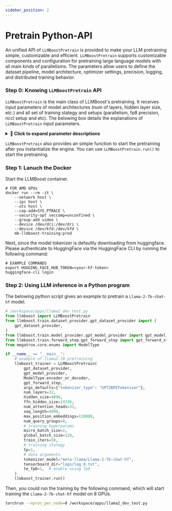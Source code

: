 ```yaml
---
sidebar_position: 2
---
```


# Pretrain Python-API

An unified API of `LLMBoostPretrain` is provided to make your LLM pretraining simple, customizable and efficient. `LLMBoostPretrain` supports customizable components and configuration for pretraining large language models with all main kinds of parallelisms. The parameters allow users to define the dataset pipeline, model architecture, optimizer settings, precision, logging, and distributed training behavior.

### Step 0: Knowing `LLMBoostPretrain` API
`LLMBoostPretrain` is the main class of LLMBoost's pretraining. It receives input parameters of model architectures (num of layers, hidden layer size, etc.) and all set of training stategy and setups (parallelism, fp8 precision, nccl setup and etc). The belowing box details the explanations of `LLMBoostPretrain` input parameters.   

<details>
<summary><strong>📌 Click to expand parameter descriptions</strong></summary>

<div>

Modular Providers:
- **train_valid_test_datasets_provider** (`func`): Function to generate training, validation, and test datasets. - *[Required]*.
- **model_provider** (``func``): Function that builds and returns a complete model instance,
        including its configuration, transformer layer specification (e.g., TE or legacy),
        and optional preprocessing/postprocessing logic. - *[Required]*.
- **model_type** (``func``): Enum indicating whether the model is encoder, decoder, or both. - *[Required]*.
- **forward_step** (``func``): Function that defines forward pass and loss computation. - *[Required]*.

Model Architecture:
- **num_layers** (`int`): Number of transformer layers. - *[Required]*.
- **hidden_size** (`int`): Hidden dimension size. - *[Required]*.
- **ffn_hidden_size** (`int`): Feedforward network dimension size. - *[Required]*.
- **num_attention_heads** (`int`): Number of attention heads per layer. - *[Required]*.
- **max_position_embeddings** (`int`): Maximum supported sequence length. - *[Required]*.
- **num_query_groups** (`int`): Number of query groups (used in GQA). - *[Required]*.
- **seq_length** (`int`): Input sequence length during training. - *[Required]*.
- **untie_embeddings_and_output_weights** (`bool`): Whether to decouple input embedding and output weights. Defaultly set to `True`.
- **no_position_embedding** (`bool`): If True, disables position embeddings. Defaultly set to `True`.
- **disable_bias_linear** (`bool`): If True, disables biases in linear layers. Defaultly set to `True`.
- **swiglu** (`bool`): Use SwiGLU activation function in FFNs. Defaultly set to `True`.
- **position_embedding_type** (`str`): Type of positional embedding, e.g., "rope". Defaultly set to `rope`.
- **disable_te_fused_rope** (`bool`): Disables TransformerEngine's fused RoPE. Defaultly set to `False`.
- **init_method_std** (`float`): Std deviation for model weight initialization. Defaultly set to `0.02`.
- **attention_dropout** (`float`): Dropout rate applied in attention layers. Defaultly set to `0.0`.
- **hidden_dropout** (`float`): Dropout rate applied after linear layers. Defaultly set to `0.0`.
- **normalization** (`str`): Normalization method to use (e.g., "RMSNorm"). Defaultly set to `RMSNorm`.
- **group_query_attention** (`bool`): Enables Grouped Query Attention if True. Defaultly set to `True`.
- **use_flash_attn** (`bool`): Enables FlashAttention for efficient attention computation. Defaultly set to `True`.
- **rotary_base** (`Option[int]`): Base frequency used in RoPE.

Mixture of Experts (MoE):
- **num_experts** (`Option[int]`): Number of MoE experts.
- **moe_router_topk** (`Option[int]`): Number of top experts per token. 
- **moe_router_load_balancing_type** (`Option[str]`): Load balancing method ("aux_loss", etc.).
- **moe_aux_loss_coeff** (`Option[float]`): Coefficient for MoE auxiliary loss.
- **moe_grouped_gemm** (`Option[bool]`): Whether to use grouped GEMM for MoE.
- **moe_token_dispatcher_type** (`Option[str]`): Token dispatching strategy ("alltoall", etc.).

Training Hyperparameters:
- **micro_batch_size** (`int`): Batch size per GPU. -*[Required]*.
- **global_batch_size** (`int`): Total batch size across all GPUs. -*[Required]*.
- **train_iters** (`int`): Total number of training iterations. -*[Required]*.
- **lr** (`float`): Peak learning rate. Defaultly set to `1e-4`.
- **min_lr** (`float`): Minimum learning rate after decay. Defaultly set to `1e-5`. 
- **lr_decay_iters** (`int`): Iterations over which learning rate decays. Defaultly set to `320000`.
- **lr_decay_style** (`str`): Learning rate decay strategy ("cosine", "linear", etc.). Defaultly set to `cosine`.
- **weight_decay** (`float`): Weight decay coefficient for optimizer. Defaulty set to `1.0e-1`.
- **lr_warmup_iters** (`Optional[int]`): Number of warmup iterations for learning rate.
- **clip_grad** (`float`): Maximum allowed gradient norm. Defaultly set to `1.0`.
- **optimizer** (`str`): Optimizer type ("adam", etc.). Defaultly set to `adam`.

Parallelism Strategy:
- **tp** (`int`): Tensor parallel size. Defaultly set to `8`.
- **pp** (`int`): Pipeline parallel size. Defaultly set to `1`.
- **cp** (`int`): Context parallel size. Defaultly set to `1`.
- **ep** (`int`): Expert parallel size. Defaultly set to `1`.
- **sp** (`int`): Enables sequence parallelism. Defaultly set to `1`.
- **no_async_tensor_model_parallel_allreduce** (`bool`): Disables async all-reduce across tensor parallel groups. Defaultly set to `True`.
- **no_masked_softmax_fusion** (`bool`): Disables fused masked softmax. Defaultly set to `True`.
- **no_gradient_accumulation_fusion** (`bool`): Disables gradient accumulation fusion. Defaulty set to `True`.

Data and Tokenization:
- **tokenizer_model** (`str`): Path to tokenizer model file. -*[Required]*.
- **tensorboard_dir** (`str`): Path to store TensorBoard logs. -*[Required]*.
- **tokenizer_type** (`str`): Tokenizer implementation type (e.g., "HuggingFaceTokenizer"). Defaultly set to `HuggingFaceTokenizer`.
- **dataloader_type** (`str`): Data loading strategy ("cyclic", etc.). Defaultly set to `cyclic`.
- **eval_interval** (`int`): Interval (in iterations) to run evaluation. Defaultly set to `320000`.
- **mock_data** (`bool`): If True, uses mock data for testing. Defaultly set to `True`.

Precision Settings:
- **bf16** (`bool`): Use bfloat16 precision. Defaultly set to `True`.
- **te_fp8** (`bool`): Use FP8 precision with TransformerEngine. Defaultly set to `False`.

Logging & Checkpointing:
- **log_interval** (`int`): Iteration interval for logging stats. Defaultly set to `1`.
- **save_interval** (`int`): Iteration interval for saving checkpoints. Defaultly set to `5000`.
- **log_throughput** (`bool`): Whether to log training throughput. Defaultly set to `True`.
- **no_save_optim** (`bool`): If True, skips saving optimizer state. Defaultly set to `True`.
- **eval_iters** (`int`): Number of evaluation iterations. Defaultly set to "-1".
- **no_load_optim** (`Optional[bool]`): Skips loading optimizer state from checkpoint.
- **no_load_rng** (`Optional[bool]`): Skips loading RNG state from checkpoint.

Distributed Training:
- **distributed_backend** (`str`): Backend used for distributed training ("nccl", "gloo", etc.). Defaultly set to `nccl`.
- **distributed_timeout_minutes** (`int`): Timeout duration (in minutes) for distributed backend. Defaultly set to `120`.
- **use_distributed_optimizer** (`bool`): Use distributed optimizer. Defaultly set to `True`.
- **overlap_param_gather** (`bool`): Overlap parameter gathering with backward pass. Defaultly set to `True`.
- **overlap_grad_reduce** (`bool`): Overlap gradient reduction with computation. Defaultly set to `True`.
- **use_contiguous_parameters_in_local_ddp** (`bool`): Use contiguous parameter layout in DDP. Defaultly set to `False`.

Other Settings:
- **use_mcore_models** (`bool`): Enables mCore-optimized model definitions. Default set to `True`.
- **gemm_tuning** (`bool`): Enables autotuning of GEMM kernels. Default set to `True`.
- **args_defaults** (`Dict[]`): Dictionary of default args for overriding command-line inputs. Default set to `{}`.

</div>
</details>

`LLMBoostPretrain` also provides an simple function to start the pretraining after you instantialize the engine. You can use `LLMBoostPretrain.run()` to start the pretraining.

### Step 1: Lanuch the Docker

Start the LLMBoost container.

```
# FOR AMD GPUs
docker run --rm -it \
    --network host \
    --ipc host \
    --uts host \
    --cap-add=SYS_PTRACE \
    --security-opt seccomp=unconfined \
    --group-add video \
    --device /dev/dri:/dev/dri \
    --device /dev/kfd:/dev/kfd \
    mb-llmboost-training:prod
```

Next, since the model tokenizer is defaultly downloading from huggingface. Please authenticate to HuggingFace via the HuggingFace CLI by running the following command:

```
# EXAMPLE COMMANDS
export HUGGING_FACE_HUB_TOKEN=<your-hf-token>
huggingface-cli login
```


### Step 2: Using LLM inference in a Python program

The belowing python script gives an example to pretrain a `Llama-2-7b-chat-hf` model.   

```python
# /workspace/apps/llama2_dev_test.py
from llmboost import LLMBoostPretrain
from llmboost.train.dataset_provider.gpt_dataset_provider import (
    gpt_dataset_provider,
)
from llmboost.train.model_provider.gpt_model_provider import gpt_model_provider
from llmboost.train.forward_step.gpt_forward_step import gpt_forward_step
from megatron.core.enums import ModelType

if __name__ == "__main__":
    # example of llama2-7B pretraining
    llmboost_trainer = LLMBoostPretrain(
        gpt_dataset_provider,
        gpt_model_provider,
        ModelType.encoder_or_decoder,
        gpt_forward_step,
        args_defaults={"tokenizer_type": "GPT2BPETokenizer"},
        num_layers=32,
        hidden_size=4096,
        ffn_hidden_size=14336,
        num_attention_heads=32,
        seq_length=4096,
        max_position_embeddings=128000,
        num_query_groups=8,
        # training hyperparams
        micro_batch_size=2,
        global_batch_size=128,
        train_iters=50,
        # training stategy
        tp=1,
        # data arguments
        tokenizer_model="meta-llama/Llama-2-7b-chat-hf",
        tensorboard_dir="logs/log_0.txt",
        te_fp8=1,  # enable using fp8
    )
    llmboost_trainer.run()
```

Then, you could run the training by the following command, which will start training the `Llama-2-7b-chat-hf` model on 8 GPUs.

```bash
torchrun --nproc_per_node=8 /workspace/apps/llama2_dev_test.py
```